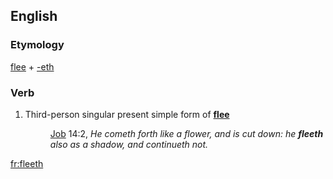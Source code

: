 ==English==

===Etymology===
[[flee]] + [[-eth]]

===Verb===
{{en-verb form}}

# {{archaic}} Third-person singular present simple form of '''[[flee]]'''
#:{{RQ:Authorized Version}} [[Job]] 14:2, ''He cometh forth like a flower, and is cut down: he '''fleeth''' also as a shadow, and continueth not.''

[[fr:fleeth]]